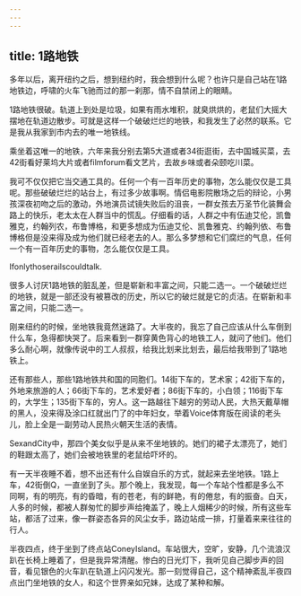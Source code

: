 ```yaml
---
---
---
```

title: 1路地铁
---




多年以后，离开纽约之后，想到纽约时，我会想到什么呢？也许只是自己站在1路地铁边，呼啸的火车飞驰而过的那一刹那，情不自禁闭上的眼睛。

1路地铁很破。轨道上到处是垃圾，如果有雨水堆积，就臭烘烘的，老鼠们大摇大摆地在轨道边散步。可就是这样一个破破烂烂的地铁，和我发生了必然的联系。它是我从我家到市内去的唯一地铁线。

乘坐着这唯一的地铁，六年来我分别去第5大道或者34街逛街，去中国城买菜，去42街看好莱坞大片或者filmforum看文艺片，去故乡味或者朵颐吃川菜。

我可不仅仅把它当交通工具的。任何一个有一百年历史的事物，怎么能仅仅是工具呢。那些破破烂烂的站台上，有过多少故事啊。情侣电影院散场之后的辩论，小男孩深夜初吻之后的激动，外地演员试镜失败后的沮丧，一群女孩去万圣节化装舞会路上的快乐，老太太在人群当中的慌乱。仔细看的话，人群之中有伍迪艾伦，凯鲁雅克，约翰列农，布鲁博格，和更多想成为伍迪艾伦、凯鲁雅克、约翰列依、布鲁博格但是没来得及成为他们就已经老去的人。那么多梦想和它们腐烂的气息，任何一个有一百年历史的事物，怎么能仅仅是工具。

Ifonlythoserailscouldtalk.

很多人讨厌1路地铁的脏乱差，但是崭新和丰富之间，只能二选一。一个破破烂烂的地铁，就是一部还没有被篡改的历史，所以它的破烂就是它的贞洁。在崭新和丰富之间，只能二选一。

刚来纽约的时候，坐地铁我竟然迷路了。大半夜的，我忘了自己应该从什么车倒到什么车，急得都快哭了。后来看到一群穿黄色背心的地铁工人，就问了他们。他们多么耐心啊，就像传说中的工人叔叔，给我比划来比划去，最后给我带到了1路地铁上。

还有那些人，那些1路地铁共和国的同胞们。14街下车的，艺术家；42街下车的，外地来旅游的人；66街下车的，艺术爱好者；86街下车的，小白领；116街下车的，大学生；135街下车的，穷人。这一路越往下越穷的劳动人民，大热天戴草帽的黑人，没来得及涂口红就出门了的中年妇女，举着Voice体育版在阅读的老头儿，脸上全是一副劳动人民热火朝天生活的表情。

SexandCity中，那四个美女似乎是从来不坐地铁的。她们的裙子太漂亮了，她们的鞋跟太高了，她们会被地铁里的老鼠给吓坏的。

有一天半夜睡不着，想不出还有什么自娱自乐的方式，就起来去坐地铁。1路上车，42街倒Q，一直坐到了头。那个晚上，我发现，每一个车站个性都是多么不同啊，有的明亮，有的昏暗，有的苍老，有的鲜艳，有的倦怠，有的振奋。白天，人多的时候，都被人群匆忙的脚步声给掩盖了，晚上人烟稀少的时候，所有这些车站，都活了过来，像一群姿态各异的风尘女手，路边站成一排，打量着来来往往的行人。

半夜四点，终于坐到了终点站ConeyIsland。车站很大，空旷，安静，几个流浪汉趴在长椅上睡着了，但是我异常清醒。惨白的日光灯下，我听见自己脚步声的回音，看见银色的火车趴在轨道上闪闪发光。那一刻觉得自己，这个精神紊乱半夜四点出门坐地铁的女人，和这个世界亲如兄妹，达成了某种和解。